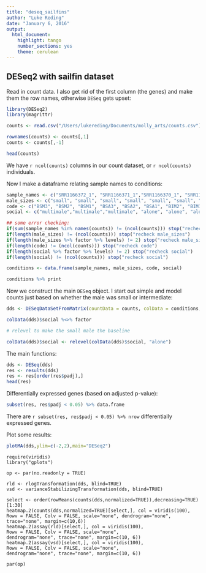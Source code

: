 ```yaml
---
title: "deseq_sailfins"
author: "Luke Reding"
date: "January 6, 2016"
output: 
  html_document: 
    highlight: tango
    number_sections: yes
    theme: cerulean
---
```


## DESeq2 with sailfin dataset

Read in count data. I also get rid of the first column (the genes) and make them the row names, otherwise `DESeq` gets upset:

```r
library(DESeq2)
library(magrittr)

counts <- read.csv("/Users/lukereding/Documents/molly_arts/counts.csv")

rownames(counts) <- counts[,1]
counts <- counts[,-1]

head(counts)
```

We have `r ncol(counts)` columns in our count dataset, or `r ncol(counts)` individuals. 

Now I make a dataframe relating sample names to conditions:

```r

sample_names <- c("SRR1166372_1", "SRR1166371_1","SRR1166370_1", "SRR1166369_1","SRR1166368_1", "SRR1166367_1", "SRR1166366_1", "SRR1165203_1", "SRR1165201_1", "SRR1161451_1", "SRR1161450_1")
male_sizes <- c("small", "small", "small", "small", "small", "small", "intermediate", "intermediate", "intermediate", "intermediate", "intermediate")
code <- c("BSM3", "BSM2", "BSM1", "BSA3", "BSA2", "BSA1", "BIM2", "BIM1", "BIA3", "BIA2", "BIA1")
social <- c("multimale","multimale","multimale", "alone", "alone", "alone", "multimale", "multimale", "alone", "alone", "alone")

## some error checking:
if(sum(sample_names %in% names(counts)) != (ncol(counts))) stop("recheck sample names")
if(length(male_sizes) != (ncol(counts))) stop("recheck male_sizes")
if(length(male_sizes %>% factor %>% levels) != 2) stop("recheck male_sizes")
if(length(code) != (ncol(counts))) stop("recheck code")
if(length(social %>% factor %>% levels) != 2) stop("recheck social")
if(length(social) != (ncol(counts))) stop("recheck social")

conditions <- data.frame(sample_names, male_sizes, code, social)

conditions %>% print

```


Now we construct the main `DESeq` object. I start out simple and model counts just based on whether the male was small or intermediate:

```r

dds <- DESeqDataSetFromMatrix(countData = counts, colData = conditions, design = ~ social)

colData(dds)$social %<>% factor

# relevel to make the small male the baseline

colData(dds)$social <- relevel(colData(dds)$social, "alone")

```

The main functions:

```r

dds <- DESeq(dds)
res <- results(dds)
res <- res[order(res$padj),]
head(res)

```

Differentially expressed genes (based on adjusted p-value):

```r

subset(res, res$padj < 0.05) %>% data.frame

```

There are `r subset(res, res$padj < 0.05) %>% nrow` differentially expressed genes.

Plot some results:

```r

plotMA(dds,ylim=c(-2,2),main="DESeq2")

```


```{}
require(viridis)
library("gplots")

op <- par(no.readonly = TRUE)

rld <- rlogTransformation(dds, blind=TRUE)
vsd <- varianceStabilizingTransformation(dds, blind=TRUE)

select <- order(rowMeans(counts(dds,normalized=TRUE)),decreasing=TRUE)[1:30]
heatmap.2(counts(dds,normalized=TRUE)[select,], col = viridis(100), Rowv = FALSE, Colv = FALSE, scale="none", dendrogram="none", trace="none", margin=c(10,6))
heatmap.2(assay(rld)[select,], col = viridis(100),
Rowv = FALSE, Colv = FALSE, scale="none",
dendrogram="none", trace="none", margin=c(10, 6))
heatmap.2(assay(vsd)[select,], col = viridis(100),
Rowv = FALSE, Colv = FALSE, scale="none",
dendrogram="none", trace="none", margin=c(10, 6))

par(op)
```


